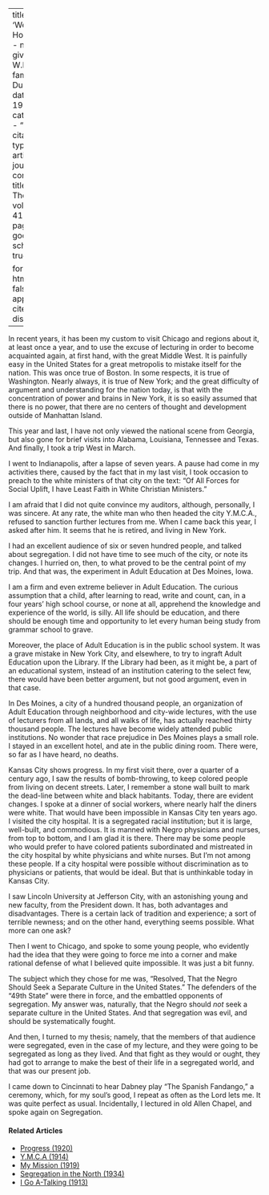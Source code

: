 
---
title: 'Westward Ho'
author:
  - name:
      given: W.E.B.
      family: Du Bois
date: May 1934
categories: 
  - ""
citation: 
  type: article-journal
  container-title: The Crisis
  volume: 41
  issue: 5
  page: 148
google-scholar: true

format:
  html:
    toc: false
    appendix-cite-as: display
---


In recent years, it has been my custom to visit Chicago and regions about it, at least once a year, and to use the excuse of lecturing in order to become acquainted again, at first hand, with the great Middle West. It is painfully easy in the United States for a great metropolis to mistake itself for the nation. This was once true of Boston. In some respects, it is true of Washington. Nearly always, it is true of New York; and the great difficulty of argument and understanding for the nation today, is that with the concentration of power and brains in New York, it is so easily assumed that there is no power, that there are no centers of thought and development outside of Manhattan Island.

This year and last, I have not only viewed the national scene from Georgia, but also gone for brief visits into Alabama, Louisiana, Tennessee and Texas. And finally, I took a trip West in March.

I went to Indianapolis, after a lapse of seven years. A pause had come in my activities there, caused by the fact that in my last visit, I took occasion to preach to the white ministers of that city on the text: "Of All Forces for Social Uplift, I have Least Faith in White Christian Ministers."

I am afraid that I did not quite convince my auditors, although, personally, I was sincere. At any rate, the white man who then headed the city Y.M.C.A., refused to sanction further lectures from me. When I came back this year, I asked after him. It seems that he is retired, and living in New York.

I had an excellent audience of six or seven hundred people, and talked about segregation. I did not have time to see much of the city, or note its changes. I hurried on, then, to what proved to be the central point of my trip. And that was, the experiment in Adult Education at Des Moines, Iowa.

I am a firm and even extreme believer in Adult Education. The curious assumption that a child, after learning to read, write and count, can, in a four years' high school course, or none at all, apprehend the knowledge and experience of the world, is silly. All life should be education, and there should be enough time and opportunity to let every human being study from grammar school to grave.

Moreover, the place of Adult Education is in the public school system. It was a grave mistake in New York City, and elsewhere, to try to ingraft Adult Education upon the Library. If the Library had been, as it might be, a part of an educational system, instead of an institution catering to the select few, there would have been better argument, but not good argument, even in that case.

In Des Moines, a city of a hundred thousand people, an organization of Adult Education through neighborhood and city-wide lectures, with the use of lecturers from all lands, and all walks of life, has actually reached thirty thousand people. The lectures have become widely attended public institutions. No wonder that race prejudice in Des Moines plays a small role. I stayed in an excellent hotel, and ate in the public dining room. There were, so far as I have heard, no deaths.

Kansas City shows progress. In my first visit there, over a quarter of a century ago, I saw the results of bomb-throwing, to keep colored people from living on decent streets. Later, I remember a stone wall built to mark the dead-line between white and black habitants. Today, there are evident changes. I spoke at a dinner of social workers, where nearly half the diners were white. That would have been impossible in Kansas City ten years ago. I visited the city hospital. It is a segregated racial institution; but it is large, well-built, and commodious. It is manned with Negro physicians and nurses, from top to bottom, and I am glad it is there. There may be some people who would prefer to have colored patients subordinated and mistreated in the city hospital by white physicians and white nurses. But I'm not among these people. If a city hospital were possible without discrimination as to physicians or patients, that would be ideal. But that is unthinkable today in Kansas City.

I saw Lincoln University at Jefferson City, with an astonishing young and new faculty, from the President down. It has, both advantages and disadvantages. There is a certain lack of tradition and experience; a sort of terrible newness; and on the other hand, everything seems possible. What more can one ask?

Then I went to Chicago, and spoke to some young people, who evidently had the idea that they were going to force me into a corner and make rational defense of what I believed quite impossible. It was just a bit funny.

The subject which they chose for me was, "Resolved, That the Negro Should Seek a Separate Culture in the United States." The defenders of the "49th State" were there in force, and the embattled opponents of segregation. My answer was, naturally, that the Negro should *not* seek a separate culture in the United States. And that segregation was evil, and should be systematically fought.

And then, I turned to my thesis; namely, that the members of that audience were segregated, even in the case of my lecture, and they were going to be segregated as long as they lived. And that fight as they would or ought, they had got to arrange to make the best of their life in a segregated world, and that was our present job.

I came down to Cincinnati to hear Dabney play "The Spanish Fandango," a ceremony, which, for my soul's good, I repeat as often as the Lord lets me. It was quite perfect as usual. Incidentally, I lectured in old Allen Chapel, and spoke again on Segregation.

<!-- Similar articles start here -->
<div  class="clear-wrap"></div>

#### Related Articles

* [Progress (1920)](/Volumes/21/01/progress.html)
* [Y.M.C.A (1914)](/Volumes/09/02/ymca.html)
* [My Mission (1919)](/Volumes/18/01/my_mission.html)
* [Segregation in the North (1934)](/Volumes/41/04/segregation_in_the_north.html)
* [I Go A-Talking (1913)](/Volumes/06/03/i_go_a_talking.html)

<!-- Similar articles end here -->